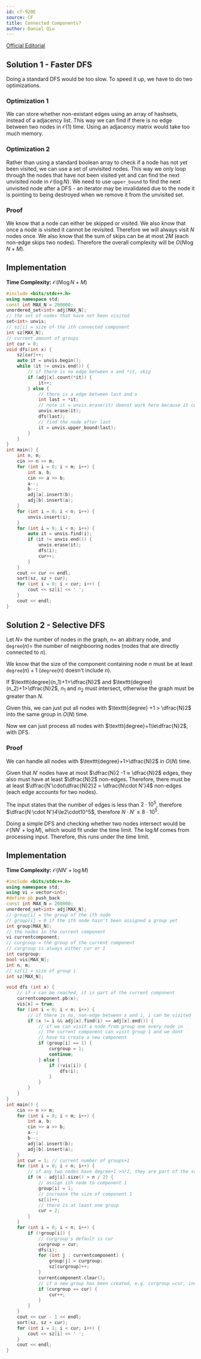 ```yaml
---
id: cf-920E
source: CF
title: Connected Components?
author: Daniel Qiu
---
```



[Official Editorial](https://codeforces.com/blog/entry/57516)


## Solution 1 - Faster DFS

Doing a standard DFS would be too slow. To speed it up, we have to do two
optimizations.

### Optimization 1

We can store whether non-existant edges using an array of hashsets, instead of a adjacency list. This way we can find if there is no edge between two nodes in
$\mathcal{O}(1)$ time. Using an adjacency matrix would take too much
memory.

### Optimization 2

Rather than using a standard boolean array to check if a node has not yet been visited, we
can use a set of unvisited nodes. This way we only loop through the nodes that
have not been visited yet and can find the next unvisited node in $\mathcal{O}(\log N)$. We need to use ```upper_bound``` to find
the next unvisited node after a DFS - an iterator may be invalidated due to the
node it is pointing to being destroyed when we remove it from the unvisited set.

### Proof

We know that a node can either be skipped or visited. We also know that once a
node is visited it cannot be revisited. Therefore we will always visit $N$ nodes once. We also know that the sum of skips can be at most $2M$ (each
non-edge skips two nodes). Therefore the overall complexity will be
$O(N\log N+M)$.

## Implementation
**Time Complexity:** $\mathcal{O}(N\log N+M)$

<LanguageSection>
<CPPSection>


```cpp
#include <bits/stdc++.h>
using namespace std;
const int MAX_N = 200000;
unordered_set<int> adj[MAX_N];
// the set of nodes that have not been visited
set<int> unvis;
// sz[i] = size of the ith connected component
int sz[MAX_N];
// current amount of groups
int cur = 0;
void dfs(int x) {
	sz[cur]++;
	auto it = unvis.begin();
	while (it != unvis.end()) {
		// if there is no edge between x and *it, skip
		if (adj[x].count(*it)) {
			it++;
		} else {
			// there is a edge between last and x
			int last = *it;
			// note it = unvis.erase(it) doenst work here because it could be erased later
			unvis.erase(it);
			dfs(last);
			// find the node after last
			it = unvis.upper_bound(last);
		}
	}
}
int main() {
	int n, m;
	cin >> n >> m;
	for (int i = 0; i < m; i++) {
		int a, b;
		cin >> a >> b;
		a--;
		b--;
		adj[a].insert(b);
		adj[b].insert(a);
	}
	for (int i = 0; i < n; i++) {
		unvis.insert(i);
	}
	for (int i = 0; i < n; i++) {
		auto it = unvis.find(i);
		if (it != unvis.end()) {
			unvis.erase(it);
			dfs(i);
			cur++;
		}
	}
	cout << cur << endl;
	sort(sz, sz + cur);
	for (int i = 0; i < cur; i++) {
		cout << sz[i] << ' ';
	}
	cout << endl;
}
```
</CPPSection>
</LanguageSection>

## Solution 2 - Selective DFS

Let $N =$ the number of nodes in the graph, $n =$ an abitrary node, and $\texttt{degree}(n)=$ the number of neighbooring nodes (nodes that are directly connected to $n$). 


We know that the size of the component containing node $n$ must be at least
$\texttt{degree}(n)+1$ ($\texttt{degree}(n)$ doesn't include $n$).

If $\texttt{degree}(n_1)+1>\dfrac{N}2$ and $\texttt{degree}(n_2)+1>\dfrac{N}2$, 
$n_1$ and $n_2$ must intersect, otherwise the graph must be greater than $N$.  

Given this, we can just put all nodes with $\texttt{degree} +1 > \dfrac{N}2$
into the same group in $O(N)$ time.

Now we can just process all nodes with $\texttt{degree}+1\le\dfrac{N}2$, with DFS.

### Proof

We can handle all nodes with $\texttt{degree}+1>\dfrac{N}2$ in $O(N)$ time. 

Given that $N'$ nodes have at most $\dfrac{N}2 -1 ≈ \dfrac{N}2$ edges, they also must have at least $\dfrac{N}2$ non-edges. Therefore, there must be at least $\dfrac{N'\cdot\dfrac{N}2}2 = \dfrac{N\cdot N'}4$ non-edges (each edge accounts for two nodes).

The input states that the number of edges is less than $2 \cdot 10^5$, therefore $\dfrac{N \cdot N'}4\le2\cdot10^5$, therefore $N \cdot N' \le8\cdot10^5$. 

Doing a simple DFS and checking whether two nodes intersect would be $\mathcal{O}(NN'+ \log M)$, which would fit under the time limit. The $\log M$ comes from processing input. Therefore, this runs under the time limit.

## Implementation

**Time Complexity:** $\mathcal{O}(NN'+ \log M)$

<LanguageSection>

<CPPSection>

```cpp
#include <bits/stdc++.h>
using namespace std;
using vi = vector<int>;
#define pb push_back
const int MAX_N = 200000;
unordered_set<int> adj[MAX_N];
// group[i] = the group of the ith node
// group[i] = 0 if the ith node hasn't been assigned a group yet
int group[MAX_N];
// the nodes in the current component
vi currentcomponent;
// curgroup = the group of the current component
// curgroup is always either cur or 1
int curgroup;
bool vis[MAX_N];
int n, m;
// sz[i] = size of group i
int sz[MAX_N];

void dfs (int x) {
	// if x can be reached, it is part of the current component
	currentcomponent.pb(x);
	vis[x] = true;
	for (int i = 0; i < n; i++) {
		// if there is no, non-edge between x and i, i can be visited
		if (x != i && adj[x].find(i) == adj[x].end()) {
			// if we can visit a node from group one every node in
			// the current component can visit group 1 and we dont
			// have to create a new component
			if (group[i] == 1) {
				curgroup = 1;
				continue;
			} else {
				if (!vis[i]) {
					dfs(i);
				}
			}
		}
	}
}
int main() {
	cin >> n >> m;
	for (int i = 0; i < m; i++) {
		int a, b;
		cin >> a >> b;
		a--;
		b--;
		adj[a].insert(b);
		adj[b].insert(a);
	}
	int cur = 1; // current number of groups+1
	for (int i = 0; i < n; i++) {
		// if any two nodes have degree+1 >n/2, they are part of the same component
		if (n - adj[i].size() > n / 2) {
			// assign ith node to component 1
			group[i] = 1;
			// increase the size of component 1
			sz[1]++;
			// there is at least one group
			cur = 2;
		}
	}
	for (int i = 0; i < n; i++) {
		if (!group[i]) {
			// curgroup's default is cur
			curgroup = cur;
			dfs(i);
			for (int j : currentcomponent) {
				group[j] = curgroup;
				sz[curgroup]++;
			}
			currentcomponent.clear();
			// if a new group has been created, e.g. curgroup =cur, increase cur
			if (curgroup == cur) {
				cur++;
			}
		}
	}
	cout << cur - 1 << endl;
	sort(sz, sz + cur);
	for (int i = 1; i < cur; i++) {
		cout << sz[i] << ' ';
	}
	cout << endl;
}

```
</CPPSection>

</LanguageSection>
